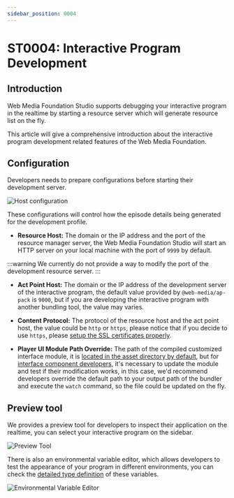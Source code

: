 ```yaml
---
sidebar_position: 0004
---
```


# ST0004: Interactive Program Development

## Introduction

Web Media Foundation Studio supports debugging your interactive program in the realtime by
starting a resource server which will generate resource list on the fly.

This article will give a comprehensive introduction about the interactive
program development related features of the Web Media Foundation.

## Configuration

Developers needs to prepare configurations before starting their development
server.

![Host configuration](./images/server-editor.png)

These configurations will control how the episode details being generated for
the development profile.

- **Resource Host:** The domain or the IP address and the port of the resource
  manager server, the Web Media Foundation Studio will start an HTTP server on your local
  machine with the port of `9999` by default.

:::warning
We currently do not provide a way to modify the port of the development resource
server.
:::

- **Act Point Host:** The domain or the IP address of the development server of
  the interactive program, the default value provided by `@web-media/ap-pack` is
  `9000`, but if you are developing the interactive program with another
  bundling tool, the value may varies.

- **Content Protocol:** The protocol of the resource host and the act point
  host, the value could be `http` or `https`, please notice that if you decide
  to use `https`, please [setup the SSL certificates properly](/docs/studio/st1002-configuration-directory).

- **Player UI Module Path Override:** The path of the compiled customized
  interface module, it is [located in the asset directory by default](/docs/studio/st1001-assets-directory),
  but for [interface component developers](/docs/technotes/tn7004-interface-components),
  it's necessary to update the module and test if their modification works,
  in this case, we'd recommend developers override the default path to your
  output path of the bundler and execute the `watch` command, so the file could
  be updated on the fly.

## Preview tool

We provides a preview tool for developers to inspect their application on the
realtime, you can select your interactive program on the sidebar.

![Preview Tool](./images/preview-episodes.png)

There is also an environmental variable editor, which allows developers to test
the appearance of your program in different environments, you can check the
[detailed type definition](/api/ap-core/interface/IEnvVariable) of these
variables.

![Environmental Variable Editor](./images/preview-env-editor.png)
